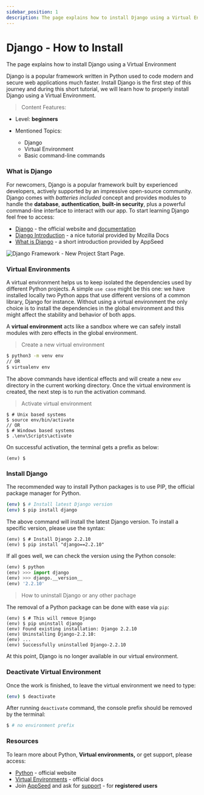 ```yaml
---
sidebar_position: 1
description: The page explains how to install Django using a Virtual Environment
---
```


# Django - How to Install

<SubHeading>The page explains how to install Django using a Virtual Environment</SubHeading>

Django is a popular framework written in Python used to code modern and secure web applications much faster. Install Django is the first step of this journey and during this short tutorial, we will learn how to properly install Django using a Virtual Environment.&#x20;

> Content Features:

- Level: **beginners**&#x20;
- Mentioned Topics:

  - Django
  - Virtual Environment
  - Basic command-line commands&#x20;

### What is Django

For newcomers, Django is a popular framework built by experienced developers, actively supported by an impressive open-source community. Django comes with _batteries included_ concept and provides modules to handle the **database**, **authentication**, **built-in security**, plus a powerful command-line interface to interact with our app. To start learning Django feel free to access:

- [Django](https://www.djangoproject.com/) - the official website and [documentation](https://docs.djangoproject.com/)
- [Django Introduction](https://developer.mozilla.org/en-US/docs/Learn/Server-side/Django/Introduction) - a nice tutorial provided by Mozilla Docs
- [What is Django](../what-is/django.md) - a short introduction provided by AppSeed

![Django Framework - New Project Start Page.](../../../static/assets/django-framework-cover.jpg)

### Virtual Environments

A virtual environment helps us to keep isolated the dependencies used by different Python projects. A simple `use case` might be this one: we have installed locally two Python apps that use different versions of a common library, Django for instance. Without using a virtual environment the only choice is to install the dependencies in the global environment and this might affect the stability and behavior of both apps.&#x20;

A **virtual environment** acts like a sandbox where we can safely install modules with zero effects in the global environment.&#x20;

> Create a new virtual environment

```bash
$ python3 -m venv env
// OR
$ virtualenv env
```

The above commands have identical effects and will create a new `env` directory in the current working directory. Once the virtual environment is created, the next step is to run the activation command.

> Activate virtual environment

```
$ # Unix based systems
$ source env/bin/activate
// OR
$ # Windows based systems
$ .\env\Scripts\activate
```

&#x20; On successful activation, the terminal gets a prefix as below:

```
(env) $
```

### Install Django

The recommended way to install Python packages is to use PIP, the official package manager for Python.&#x20;

```bash
(env) $ # Install latest Django version
(env) $ pip install django
```

&#x20;The above command will install the latest Django version. To install a specific version, please use the syntax:

```
(env) $ # Install Django 2.2.10
(env) $ pip install "django==2.2.10"
```

&#x20;If all goes well, we can check the version using the Python console:

```python
(env) $ python
(env) >>> import django
(env) >>> django.__version__
(env) '2.2.10'
```

> How to uninstall Django or any other pachage

The removal of a Python package can be done with ease via `pip`:

```
(env) $ # This will remove Django
(env) $ pip uninstall django
(env) Found existing installation: Django 2.2.10
(env) Uninstalling Django-2.2.10:
(env) ...
(env) Successfully uninstalled Django-2.2.10
```

At this point, Django is no longer available in our virtual environment.&#x20;

### Deactivate Virtual Environment

Once the work is finished, to leave the virtual environment we need to type:

```bash
(env) $ deactivate
```

After running `deactivate` command, the console prefix should be removed by the terminal:

```bash
$ # no environment prefix
```

### Resources

To learn more about Python, **Virtual environments,** or get support, please access:

- [Python](https://www.python.org/) - official website
- [Virtual Environments](https://docs.python.org/3/tutorial/venv.html) - official docs
- Join [AppSeed](https://appseed.us/) and ask for [support](https://appseed.us/support) - for **registered users**&#x20;
